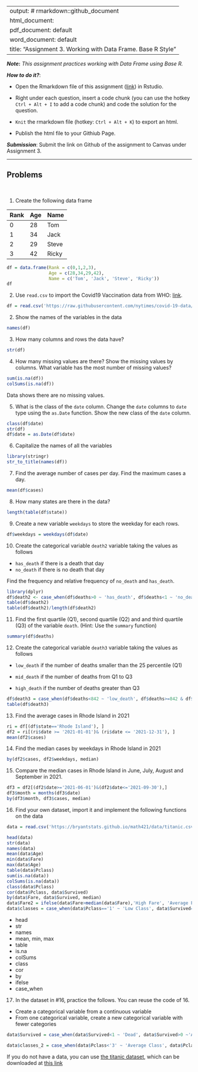 
---
output: # rmarkdown::github_document
  html_document:
  pdf_document: default
  word_document: default
title: "Assignment 3.  Working with Data Frame. Base R Style"
---

***Note*:** *This assignment practices working with Data Frame using Base R.*

***How to do it?***: 

- Open the Rmarkdown file of this assignment ([link](assignment3.Rmd)) in Rstudio. 

- Right under each question, insert  a code chunk (you can use the hotkey `Ctrl + Alt + I` to add a code chunk) and code the solution for the question. 

- `Knit` the rmarkdown file (hotkey: `Ctrl + Alt + K`) to export an html.  

-  Publish the html file to your Githiub Page. 

***Submission***: Submit the link on Github of the assignment to Canvas under Assignment 3. 

-------

Problems
-------
 \

1. Create the following data frame

| Rank 	| Age 	| Name  	|
|:------	|:-----	|:-------	|
| 0    	| 28  	| Tom   	|
| 1    	| 34  	| Jack  	|
| 2    	| 29  	| Steve 	|
| 3    	| 42  	| Ricky 	|

```r
df = data.frame(Rank = c(0,1,2,3),
                Age = c(28,34,29,42),
                Name = c('Tom', 'Jack', 'Steve', 'Ricky'))
df
```


2. Use `read.csv` to import the Covid19 Vaccination data from WHO: [link](https://raw.githubusercontent.com/nytimes/covid-19-data/master/us-states.csv).

```r
df = read.csv('https://raw.githubusercontent.com/nytimes/covid-19-data/master/us-states.csv')
```


2. Show the names of the variables in the data

```r
names(df)
```


3. How many columns and rows the data have? 

```r
str(df)
```


4. How many missing values are there?  Show the missing values by columns.  What variable has the most number of missing values?

```r
sum(is.na(df))
colSums(is.na(df))
```

Data shows there are no missing values.

5. What is the class of the `date` column. Change the `date` columns to `date` type using the `as.Date` function. Show the new class of the `date` column. 

```r
class(df$date)
str(df)
df$date = as.Date(df$date)
```

6. Capitalize the names of all the variables

```r
library(stringr)
str_to_title(names(df))
```


7. Find the average number of cases per day. Find the maximum cases a day.  

```r
mean(df$cases)
```

8. How many states are there in the data?  

```r
length(table(df$state))
```

9. Create a new variable `weekdays` to store the weekday for each rows. 

```r
df$weekdays = weekdays(df$date)
```

10. Create the categorical variable `death2` variable taking the values as follows

- `has_death` if there is a death that day
-  `no_death` if there is no death that day

Find the frequency and relative frequency of `no_death` and `has_death`. 

```r
library(dplyr)
df$death2 <- case_when(df$deaths>0 ~ 'has_death', df$deaths<1 ~ 'no_death')
table(df$death2)
table(df$death2)/length(df$death2)
```

11. Find the first quartile (Q1), second quartile (Q2) and and third quartile (Q3) of the variable `death`. (Hint:  Use the `summary` function)

```r
summary(df$deaths)
```

12. Create the categorical variable `death3` variable taking the values as follows

- `low_death` if the number of deaths smaller than the 25 percentile (Q1)

- `mid_death` if the number of deaths from Q1 to Q3

- `high_death` if the number of deaths greater than Q3

```r
df$death3 = case_when(df$deaths<842 ~ 'low_death', df$deaths>=842 & df$deaths<= 12703 ~ 'mid_death', df$deaths>12703 ~ 'high_death')
table(df$death3)
```

13. Find the average cases in Rhode Island in 2021

```r
ri = df[(df$state=='Rhode Island'), ]
df2 = ri[(ri$date >= '2021-01-01')& (ri$date <= '2021-12-31'), ]
mean(df2$cases)
```

14. Find the median cases by weekdays in Rhode Island in 2021 

```r
by(df2$cases, df2$weekdays, median)
```

15. Compare the median cases in Rhode Island in June, July, August and September in 2021. 

```r
df3 = df2[(df2$date>='2021-06-01')&(df2$date<='2021-09-30'),]
df3$month = months(df3$date)
by(df3$month, df3$cases, median)
```

16.  Find your own dataset, import it and implement the following functions on the data

```r
data = read.csv('https://bryantstats.github.io/math421/data/titanic.csv')
```
```r
head(data)
str(data)
names(data)
mean(data$Age)
min(data$Fare)
max(data$Age)
table(data$Pclass)
sum(is.na(data))
colSums(is.na(data))
class(data$Pclass)
cor(data$Pclass, data$Survived)
by(data$Fare, data$Survived, median)
data$Fare2 = ifelse(data$Fare>median(data$Fare),'High Fare', 'Average Fare')
data$classes = case_when(data$Pclass=='1' ~ 'Low Class', data$Survived==2 ~'Middle Class', data$Pclass=='3' ~ 'High Class')
```

- head
- str
- names
- mean, min, max
- table
- is.na
- colSums
- class
- cor
- by
- ifelse
- case_when

17.  In the dataset in #16, practice the follows.  You can reuse the code of 16. 

- Create a categorical variable from a continuous variable
- From one categorical variable, create a new categorical variable with fewer categories

```r
data$Survived = case_when(data$Survived<1 ~ 'Dead', data$Survived>0 ~'Alive')
```

```r
data$classes_2 = case_when(data$Pclass<'3' ~ 'Average Class', data$Pclass=='3' ~ 'Above Average Class')
```

If you do not have a data, you can use [the titanic dataset](https://www.kaggle.com/competitions/titanic/overview), which can be downloaded at [this link](../data/titanic.csv)
